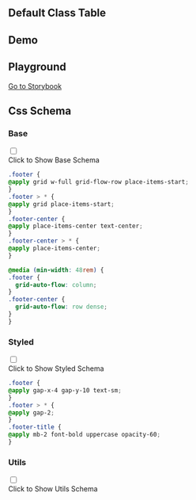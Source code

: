 
## Default Class Table

<CssTable name="footer" />

## Demo

<Demo></Demo>

## Playground

[Go to Storybook](https://story.ui.icebreaker.top/?path=/docs/layout-footer--docs)

## Css Schema


### Base

<div className="collapse">
<input type="checkbox" /> 
<div class="collapse-title px-0">
<span class="btn">Click to Show Base Schema</span>
</div>
<div class="collapse-content"> 

```css
.footer {
@apply grid w-full grid-flow-row place-items-start;
}
.footer > * {
@apply grid place-items-start;
}
.footer-center {
@apply place-items-center text-center;
}
.footer-center > * {
@apply place-items-center;
}

@media (min-width: 48rem) {
.footer {
  grid-auto-flow: column;
}
.footer-center {
  grid-auto-flow: row dense;
}
}
```

</div>
</div>

  

### Styled

<div className="collapse">
<input type="checkbox" /> 
<div class="collapse-title px-0">
<span class="btn">Click to Show Styled Schema</span>
</div>
<div class="collapse-content"> 

```css
.footer {
@apply gap-x-4 gap-y-10 text-sm;
}
.footer > * {
@apply gap-2;
}
.footer-title {
@apply mb-2 font-bold uppercase opacity-60;
}
```

</div>
</div>

  

### Utils

<div className="collapse">
<input type="checkbox" /> 
<div class="collapse-title px-0">
<span class="btn">Click to Show Utils Schema</span>
</div>
<div class="collapse-content"> 

```css

```

</div>
</div>